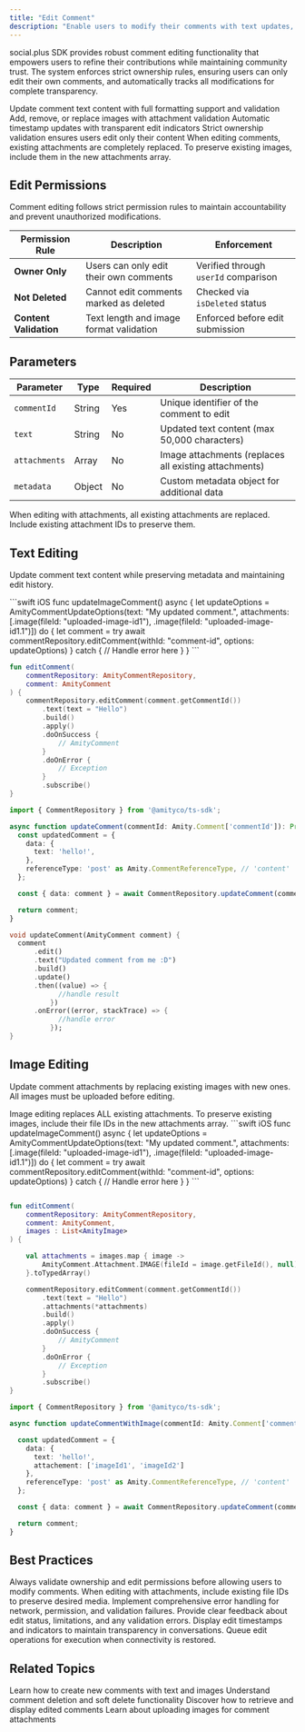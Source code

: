 ```yaml
---
title: "Edit Comment"
description: "Enable users to modify their comments with text updates, image management, and edit tracking for accountability"
---
```


social.plus SDK provides robust comment editing functionality that empowers users to refine their contributions while maintaining community trust. The system enforces strict ownership rules, ensuring users can only edit their own comments, and automatically tracks all modifications for complete transparency.

<CardGroup cols={2}>
  <Card title="Text Editing" icon="pen">
    Update comment text content with full formatting support and validation
  </Card>
  <Card title="Image Management" icon="image">
    Add, remove, or replace images with attachment validation
  </Card>
  <Card title="Edit Tracking" icon="clock">
    Automatic timestamp updates with transparent edit indicators
  </Card>
  <Card title="Permission Control" icon="shield">
    Strict ownership validation ensures users edit only their content
  </Card>
</CardGroup>

<Warning>
When editing comments, existing attachments are completely replaced. To preserve existing images, include them in the new attachments array.
</Warning>

## Edit Permissions

Comment editing follows strict permission rules to maintain accountability and prevent unauthorized modifications.

| Permission Rule | Description | Enforcement |
|----------------|-------------|-------------|
| **Owner Only** | Users can only edit their own comments | Verified through `userId` comparison |
| **Not Deleted** | Cannot edit comments marked as deleted | Checked via `isDeleted` status |
| **Content Validation** | Text length and image format validation | Enforced before edit submission |

## Parameters

| Parameter | Type | Required | Description |
|-----------|------|----------|-------------|
| `commentId` | String | Yes | Unique identifier of the comment to edit |
| `text` | String | No | Updated text content (max 50,000 characters) |
| `attachments` | Array | No | Image attachments (replaces all existing attachments) |
| `metadata` | Object | No | Custom metadata object for additional data |

<Note>
When editing with attachments, all existing attachments are replaced. Include existing attachment IDs to preserve them.
</Note>

## Text Editing

Update comment text content while preserving metadata and maintaining edit history.

<CodeGroup>
```swift iOS
func updateImageComment() async {
    let updateOptions = AmityCommentUpdateOptions(text: "My updated comment.", attachments: [.image(fileId: "uploaded-image-id1"), .image(fileId: "uploaded-image-id1.1")])
    do {
        let comment = try await commentRepository.editComment(withId: "comment-id", options: updateOptions)
    } catch {
        // Handle error here
    }
}
```

```kotlin Android
fun editComment(
    commentRepository: AmityCommentRepository,
    comment: AmityComment
) {
    commentRepository.editComment(comment.getCommentId())
        .text(text = "Hello")
        .build()
        .apply()
        .doOnSuccess {
            // AmityComment
        }
        .doOnError {
            // Exception
        }
        .subscribe()
}
```

```typescript TypeScript
import { CommentRepository } from '@amityco/ts-sdk';

async function updateComment(commentId: Amity.Comment['commentId']): Promise<Amity.Comment> {
  const updatedComment = {
    data: {
      text: 'hello!',
    },
    referenceType: 'post' as Amity.CommentReferenceType, // 'content' | 'post' | 'story'
  };

  const { data: comment } = await CommentRepository.updateComment(commentId, updatedComment);

  return comment;
}
```

```dart Flutter
void updateComment(AmityComment comment) {
  comment
      .edit()
      .text("Updated comment from me :D")
      .build()
      .update()
      .then((value) => {
            //handle result
          })
      .onError((error, stackTrace) => {
            //handle error
          });
}
```
</CodeGroup>

## Image Editing

Update comment attachments by replacing existing images with new ones. All images must be uploaded before editing.

<Warning>
Image editing replaces ALL existing attachments. To preserve existing images, include their file IDs in the new attachments array.
</Warning>

<CodeGroup>
```swift iOS
func updateImageComment() async {
    let updateOptions = AmityCommentUpdateOptions(text: "My updated comment.", attachments: [.image(fileId: "uploaded-image-id1"), .image(fileId: "uploaded-image-id1.1")])
    do {
        let comment = try await commentRepository.editComment(withId: "comment-id", options: updateOptions)
    } catch {
        // Handle error here
    }
}
```

```kotlin Android

fun editComment(
    commentRepository: AmityCommentRepository,
    comment: AmityComment,
    images : List<AmityImage>
) {

    val attachments = images.map { image ->
        AmityComment.Attachment.IMAGE(fileId = image.getFileId(), null)
    }.toTypedArray()

    commentRepository.editComment(comment.getCommentId())
        .text(text = "Hello")
        .attachments(*attachments)
        .build()
        .apply()
        .doOnSuccess {
            // AmityComment
        }
        .doOnError {
            // Exception
        }
        .subscribe()
}
```

```typescript TypeScript
import { CommentRepository } from '@amityco/ts-sdk';

async function updateCommentWithImage(commentId: Amity.Comment['commentId']): Promise<Amity.Comment> {

  const updatedComment = {
    data: {
      text: 'hello!',
      attachement: ['imageId1', 'imageId2']
    },
    referenceType: 'post' as Amity.CommentReferenceType, // 'content' | 'post' | 'story'
  };

  const { data: comment } = await CommentRepository.updateComment(commentId, updatedComment);

  return comment;
}
```

</CodeGroup>

## Best Practices

<CardGroup cols={2}>
  <Card title="Permission Validation" icon="shield-check">
    Always validate ownership and edit permissions before allowing users to modify comments.
  </Card>
  
  <Card title="Content Preservation" icon="box-archive">
    When editing with attachments, include existing file IDs to preserve desired media.
  </Card>
  
  <Card title="Error Handling" icon="triangle-exclamation">
    Implement comprehensive error handling for network, permission, and validation failures.
  </Card>
  
  <Card title="User Feedback" icon="comment-dots">
    Provide clear feedback about edit status, limitations, and any validation errors.
  </Card>
  
  <Card title="Edit Indicators" icon="clock">
    Display edit timestamps and indicators to maintain transparency in conversations.
  </Card>
  
  <Card title="Offline Support" icon="wifi">
    Queue edit operations for execution when connectivity is restored.
  </Card>
</CardGroup>

## Related Topics

<CardGroup cols={2}>
  <Card title="Create Comment" href="../creation/create-comment" icon="plus">
    Learn how to create new comments with text and images
  </Card>
  <Card title="Delete Comment" href="./delete-comment" icon="trash">
    Understand comment deletion and soft delete functionality
  </Card>
  <Card title="Query Comments" href="../retrieval/query-comments" icon="magnifying-glass">
    Discover how to retrieve and display edited comments
  </Card>
  <Card title="File Upload" href="/social-plus-sdk/core-concepts/content-handling/files-images-and-videos/file" icon="upload">
    Learn about uploading images for comment attachments
  </Card>
</CardGroup>

